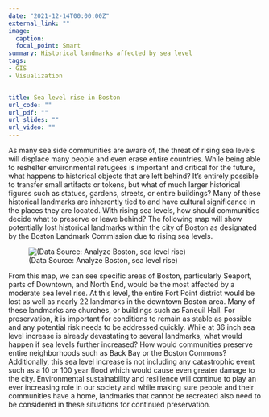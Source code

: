 ```yaml
---
date: "2021-12-14T00:00:00Z"
external_link: ""
image:
  caption:
  focal_point: Smart
summary: Historical landmarks affected by sea level
tags:
- GIS
- Visualization


title: Sea level rise in Boston
url_code: ""
url_pdf: ""
url_slides: ""
url_video: ""
---
```



As many sea side communities are aware of, the threat of rising sea levels will displace many people and even erase entire countries. While being able to reshelter environmental refugees is important and critical for the future, what happens to historical objects that are left behind? It’s entirely possible to transfer small artifacts or tokens, but what of much larger historical figures such as statues, gardens, streets, or entire buildings? Many of these historical landmarks are inherently tied to and have cultural significance in the places they are located. With rising sea levels, how should communities decide what to preserve or leave behind? The following map will show potentially lost historical landmarks within the city of Boston as designated by the Boston Landmark Commission due to rising sea levels.

![(Data Source: Analyze Boston, sea level rise)](images/featured.png)


From this map, we can see specific areas of Boston, particularly Seaport, parts of Downtown, and North End, would be the most affected by a moderate sea level rise. At this level, the entire Fort Point district would be lost as well as nearly 22 landmarks in the downtown Boston area. Many of these landmarks are churches, or buildings such as Faneuil Hall. For preservation, it is important for conditions to remain as stable as possible and any potential risk needs to be addressed quickly. While at 36 inch sea level increase is already devastating to several landmarks, what would happen if sea levels further increased? How would communities preserve entire neighborhoods such as Back Bay or the Boston Commons? Additionally, this sea level increase is not including any catastrophic event such as a 10 or 100 year flood which would cause even greater damage to the city. Environmental sustainability and resilience will continue to play an ever increasing role in our society and while making sure people and their communities have a home, landmarks that cannot be recreated also need to be considered in these situations for continued preservation.








